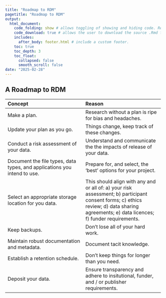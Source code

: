 ```yaml
---
title: "Roadmap to RDM"
pagetitle: "Roadmap to RDM"
output:
  html_document:
    code_folding: show # allows toggling of showing and hiding code. Remove if not using code.
    code_download: true # allows the user to download the source .Rmd file. Remove if not using code.
    includes:
      after_body: footer.html # include a custom footer.
    toc: true
    toc_depth: 3
    toc_float:
      collapsed: false
      smooth_scroll: false
date: "2025-02-28"
---
```


## A Roadmap to RDM

:::md-table
| Concept | Reason |
| :--- | :--- |
| Make a plan. | Research without a plan is ripe for bias and headaches. |
| Update your plan as you go. | Things change, keep track of these changes. |
| Conduct a risk assessment of your data. | Understand and communicate the the impacts of release of your data. |
| Document the file types, data types, and applications you intend to use. | Prepare for, and select, the 'best' options for your project. |
| Select an appropriate storage location for you data. | This should align with any and or all of: a) your risk assessment; b) participant consent forms; c) ethics review; d) data sharing agreements; e) data licences; f) funder requirements. |
| Keep backups. | Don't lose all of your hard work. |
| Maintain robust documentation and metadata. | Document tacit knowledge. |
| Establish a retention schedule. | Don't keep things for longer than you need. |
| Deposit your data. | Ensure transparency and adhere to insitutional, funder, and / or publisher requirements. |
:::


